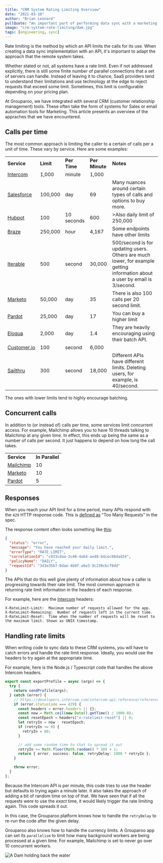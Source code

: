 ```yaml
---
title: "CRM System Rating Limiting Overview"
date: "2021-03-10"
author: "Brian Leonard"
pullQuote: "An important part of performing data sync with a marketing system is adapting to its rate limit limitations."
image: "crm-system-rate-limiting/dam.jpg"
tags: [engineering, sync]
---
```


Rate limiting is the method by which an API limits the calls for its use. When creating a data sync implementation with an API, it's important to adapt the approach that the remote system takes.

Whether stated or not, all systems have a rate limit. Even if not addressed explicitly, there is still some finite number of parallel connections that a set of servers can handle. Instead of leaving it to chance, SaaS providers tend to understand their limitations and use technology at the edge to reject requests that exceed some limit. Sometimes, this limit is configurable depending on your pricing plan.

At Grouparoo, we have integrated with several CRM (customer relationship management) tools. These often take the form of systems for Sales or email automation tools for Marketing. This article presents an overview of the appraches that we have encountered.

## Calls per time

The most common approach is limiting the caller to a certain of calls per a unit of time. These vary by service. Here are some examples:

<table className="rate-limiting">
  <tr>
    <td>
      <strong>Service</strong>
    </td>
    <td>
      <strong>Limit</strong>
    </td>
    <td>
      <strong>Per Time</strong>
    </td>
    <td className="d-none d-md-table-cell">
      <strong>Per Minute</strong>
    </td>
    <td className="notes d-none d-lg-table-cell">
      <strong>Notes</strong>
    </td>
  </tr>
  <tr>
    <td>
      <a href="https://developers.intercom.com/intercom-api-reference/reference#rate-limiting">
        Intercom
      </a>
    </td>
    <td>1,000</td>
    <td>minute</td>
    <td className="d-none d-md-table-cell">1,000</td>
    <td className="notes d-none d-lg-table-cell"></td>
  </tr>
  <tr>
    <td>
      <a href="https://developer.salesforce.com/docs/atlas.en-us.salesforce_app_limits_cheatsheet.meta/salesforce_app_limits_cheatsheet/salesforce_app_limits_platform_api.htm">
        Salesforce
      </a>
    </td>
    <td>100,000</td>
    <td>day</td>
    <td className="d-none d-md-table-cell">69</td>
    <td className="notes d-none d-lg-table-cell">
      Many nuances around certain types of calls and options to buy more.
    </td>
  </tr>
  <tr>
    <td>
      <a href="https://developers.hubspot.com/docs/api/usage-details">Hubpot</a>
    </td>
    <td>100</td>
    <td>10 seconds</td>
    <td className="d-none d-md-table-cell">600</td>
    <td className="notes d-none d-lg-table-cell">
      >Also daily limit of 250,000
    </td>
  </tr>
  <tr>
    <td>
      <a href="https://www.braze.com/docs/api/basics/#api-limits">Braze</a>
    </td>
    <td>250,000</td>
    <td>hour</td>
    <td className="d-none d-md-table-cell">4,167</td>
    <td className="notes d-none d-lg-table-cell">
      Some endpoints have other limits
    </td>
  </tr>
  <tr>
    <td>
      <a href="https://api.iterable.com/api/docs#users_updateUser">Iterable</a>
    </td>
    <td>500</td>
    <td>second</td>
    <td className="d-none d-md-table-cell">30,000</td>
    <td className="notes d-none d-lg-table-cell">
      500/second is for updating users. Others are much lower, for example
      getting information about a user by email is 3/second.
    </td>
  </tr>
  <tr>
    <td>
      <a href="https://developers.marketo.com/rest-api/marketo-integration-best-practices/">
        Marketo
      </a>
    </td>
    <td>50,000</td>
    <td>day</td>
    <td className="d-none d-md-table-cell">35</td>
    <td className="notes d-none d-lg-table-cell">
      There is also 100 calls per 20 second limit.
    </td>
  </tr>
  <tr>
    <td>
      <a href="https://developer.pardot.com/#rate-limits">Pardot</a>
    </td>
    <td>25,000</td>
    <td>day</td>
    <td className="d-none d-md-table-cell">17</td>
    <td className="notes d-none d-lg-table-cell">You can buy a higher limit</td>
  </tr>
  <tr>
    <td>
      <a href="https://docs.oracle.com/en/cloud/saas/marketing/eloqua-develop/Developers/BulkAPI/Reference/bulk-limits.htm">
        Eloqua
      </a>
    </td>
    <td>2,000</td>
    <td>day</td>
    <td className="d-none d-md-table-cell">1.4</td>
    <td className="notes d-none d-lg-table-cell">
      They are heavily encouraging using their batch API.
    </td>
  </tr>
  <tr>
    <td>
      <a href="https://customer.io/docs/api/#tag/trackLimit">Customer.io</a>
    </td>
    <td>100</td>
    <td>second</td>
    <td className="d-none d-md-table-cell">6,000</td>
    <td className="notes d-none d-lg-table-cell"></td>
  </tr>
  <tr>
    <td>
      <a href="https://getstarted.sailthru.com/developers/api-basics/technical/#Rate_Limiting">
        Sailthru
      </a>
    </td>
    <td>300</td>
    <td>second</td>
    <td className="d-none d-md-table-cell">18,000</td>
    <td className="notes d-none d-lg-table-cell">
      Different APIs have different limits. Deleting users, for example, is
      40/second.
    </td>
  </tr>
</table>

The ones with lower limits tend to highly encourage batching.

## Concurrent calls

In addition to (or instead of) calls per time, some services limit concurrent access. For example, Mailchimp allows you to have 10 threads talking to Mailchimp at any given time. In effect, this ends up being the same as a number of calls per second. It just happens to depend on how long the call takes.

<table className="rate-limiting">
  <tr>
    <td>
      <strong>Service</strong>
    </td>
    <td>
      <strong>In Parallel</strong>
    </td>
  </tr>
  <tr>
    <td>
      <a href="https://mailchimp.com/developer/marketing/docs/fundamentals/#api-limits">
        Mailchimp
      </a>
    </td>
    <td>10</td>
  </tr>
  <tr>
    <td>
      <a href="https://developers.marketo.com/rest-api/marketo-integration-best-practices/">
        Marketo
      </a>
    </td>
    <td>10</td>
  </tr>
  <tr>
    <td>
      <a href="https://developer.pardot.com/#rate-limits">Pardot</a>
    </td>
    <td>5</td>
  </tr>
</table>

## Responses

When you reach your API limit for a time period, many APIs respond with the `429` HTTP response code. This is [defined as](https://developer.mozilla.org/en-US/docs/Web/HTTP/Status/429) "Too Many Requests" in the spec.

The response content often looks something like [this](https://developers.hubspot.com/docs/api/usage-details):

```json
{
  "status": "error",
  "message": "You have reached your daily limit.",
  "errorType": "RATE_LIMIT",
  "correlationId": "c033cdaa-2c40-4a64-ae48-b4cec88dad24",
  "policyName": "DAILY",
  "requestId": "3d3e35b7-0dae-4b9f-a6e3-9c230cbcf8dd"
}
```

The APIs that do this well give plenty of information about how a caller is progressing towards their rate limit. The most common approach is returning rate limit information in the headers of each response.

For example, here are the [Intercom](https://developers.intercom.com/intercom-api-reference/reference#rate-limiting) headers:

```
X-RateLimit-Limit:	Maximum number of requests allowed for the app.
X-RateLimit-Remaining:	Number of requests left in the current time.
X-RateLimit-Reset:	Time when the number of requests will be reset to the maximum limit. Shown as UNIX timestamp.
```

## Handling rate limits

When writing code to sync data to these CRM systems, you will have to catch errors and handle the rate limit response. Ideally, you would use the headers to try again at the appropriate time.

For example, here is the Node.js / Typescript code that handles the above Intercom headers.

```typescript
export const exportProfile = async (args) => {
  try {
    return sendProfile(args);
  } catch (error) {
    // https://developers.intercom.com/intercom-api-reference/reference#rate-limiting
    if (error.statusCode === 429) {
      const headers = error.headers || {};
      const now = Math.ceil(new Date().getTime() / 1000.0);
      const resetEpoch = headers["x-ratelimit-reset"] || 0;
      let retryIn = now - resetEpoch;
      if (retryIn <= 0) {
        retryIn = 60;
      }

      // add some random time to that to spread it out
      retryIn += Math.floor(Math.random() * 30) + 1;
      return { error, success: false, retryDelay: 1000 * retryIn };
    }

    throw error;
  }
};
```

Because the Intercom API is per minute, this code tries to use the header but defaults to trying again a minute later. It also takes the approach of adding a bit of random time on top of that. We have seen that if all the requests were to use the _exact_ time, it would likely trigger the rate limiting again. This code spreads it out.

In this case, the Grouparoo platform knows how to handle the `retryDelay` to re-run the code after the given delay.

Grouparoo also knows how to handle the currency limits. A Grouparoo app can set its `parallelism` to limit how many background workers are being processed at a given time. For example, Mailchimp is set to never go over 10 concurrent workers.

<Image
  alt="A Dam holding back the water"
  src="crm-system-rate-limiting/dam.jpg"
  centered
  source="https://search.creativecommons.org/photos/96ae67a8-caf0-4f1e-900f-dea7b4909944"
  height={439}
  width={900}
/>

<style>
  {`
    table.rate-limiting {
      margin-bottom: 30px;
      width: 100%;
      table-layout:fixed;
    }

    table.rate-limiting td, th {
      border: 1px solid black;
      padding: 10px;
    }

    table.rate-limiting td {
      min-width: 40px;
    }

    table.rate-limiting td.notes {
      width: 40%;
    }
  `}
</style>
